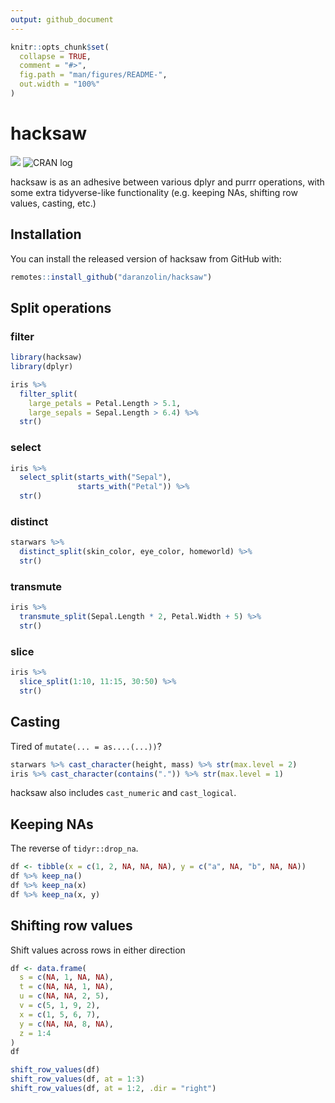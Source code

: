 ```yaml
---
output: github_document
---
```


<!-- README.md is generated from README.Rmd. Please edit that file -->

```r
knitr::opts_chunk$set(
  collapse = TRUE,
  comment = "#>",
  fig.path = "man/figures/README-",
  out.width = "100%"
)
```

# hacksaw

<!-- badges: start -->
![](https://camo.githubusercontent.com/ea6e0ff99602c3563e3dd684abf60b30edceaeef/68747470733a2f2f696d672e736869656c64732e696f2f62616467652f6c6966656379636c652d6578706572696d656e74616c2d6f72616e67652e737667)
![CRAN log](http://www.r-pkg.org/badges/version/hacksaw)
<!-- badges: end -->

hacksaw is as an adhesive between various dplyr and purrr operations, with some extra tidyverse-like functionality (e.g. keeping NAs, shifting row values, casting, etc.)

## Installation

You can install the released version of hacksaw from GitHub with:

``` r
remotes::install_github("daranzolin/hacksaw")
```

## Split operations

### filter

```r
library(hacksaw)
library(dplyr)

iris %>% 
  filter_split(
    large_petals = Petal.Length > 5.1,
    large_sepals = Sepal.Length > 6.4) %>% 
  str()
```

### select

```r
iris %>% 
  select_split(starts_with("Sepal"),
               starts_with("Petal")) %>% 
  str()
```

### distinct

```r
starwars %>% 
  distinct_split(skin_color, eye_color, homeworld) %>% 
  str()
```

### transmute 

```r
iris %>% 
  transmute_split(Sepal.Length * 2, Petal.Width + 5) %>% 
  str()
```


### slice

```r
iris %>% 
  slice_split(1:10, 11:15, 30:50) %>% 
  str()
```


## Casting

Tired of `mutate(... = as....(...))`? 

```r
starwars %>% cast_character(height, mass) %>% str(max.level = 2) 
iris %>% cast_character(contains(".")) %>% str(max.level = 1)
```

hacksaw also includes `cast_numeric` and `cast_logical`.

## Keeping NAs

The reverse of `tidyr::drop_na`.

```r
df <- tibble(x = c(1, 2, NA, NA, NA), y = c("a", NA, "b", NA, NA))
df %>% keep_na()
df %>% keep_na(x)
df %>% keep_na(x, y)
```

## Shifting row values

Shift values across rows in either direction

```r
df <- data.frame(
  s = c(NA, 1, NA, NA),
  t = c(NA, NA, 1, NA),
  u = c(NA, NA, 2, 5),
  v = c(5, 1, 9, 2),
  x = c(1, 5, 6, 7),
  y = c(NA, NA, 8, NA),
  z = 1:4
)
df

shift_row_values(df)
shift_row_values(df, at = 1:3)
shift_row_values(df, at = 1:2, .dir = "right")

```

